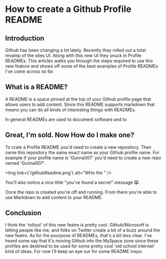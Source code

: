 
<heading>


# How to create a Github Profile README

</heading>


## Introduction

Github has been changing a lot lately. Recently they rolled out a
total revamp of the sites UI. Along with this new UI they snuck in
Profile READMEs. This articles walks you through the steps required to
use this new feature and shows off some of the best examples of
Profile READMEs I've come across so far.

## What is a README?

A README is a space pinned at the top of your Github profile page that
allows users to add content. Since this README supports markdown that
means you can do all kinds of interesting things with READMEs.

In general READMEs are used to document software and to

## Great, I'm sold. Now How do I make one?

To crate a Profile README you'd need to create a new repository. Then
name this repository the same exact name as your Github profile name.
For example if your profile name is 'Gunna007' you'd need to create a
new repo named 'Gunna007'.

<Img link={'/githubReadme.png'} alt="WHo the " />

You'll also notice a nice little "you've found a secret" message 😸.

Once the repo is created you're off and running. From there you're
able to use Markdown to add content to your README.

## Conclusion

I think the 'rollout' of this new featre is pretty cool.
Github/Microsoft is letting people like me, and folks on Twitter
create a bit of a buzz around the new featre. As for the pourpose of
READMEs, that's a bit less clear. I've heard some say that it's moving
Github into the MySpace zone since these profiles are destined to be
used for some pretty cool 'old school internet' kind of ideas. For now
I'll keep an eye our for some README inspo.
